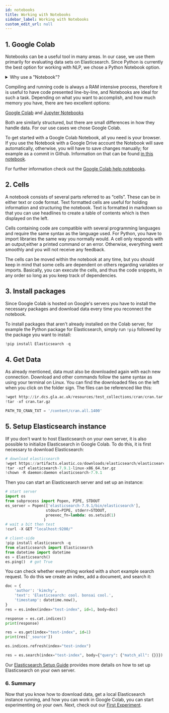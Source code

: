 ```yaml
---
id: notebooks
title: Working with Notebooks
sidebar_label: Working with Notebooks
custom_edit_url: null
---
```

## 1. Google Colab

Notebooks can be a useful tool in many areas. In our case, we use them primarily for evaluating data sets on Elasticsearch. Since Python is currently the best option for working with NLP, we chose a Python Notebook option. 

<details>
<summary>Why use a "Notebook"?</summary>  

A Notebook is an easy way to combine runnable code, text, mathematical equations, tables, and many other helpful visualizations.
Working with a Notebook makes it easier to understand code and display additional information in one document.
With the possibility of running it bit by bit, debugging is easier and clearer for others to understand.
</details>  

Compiling and running code is always a RAM intensive process, therefore it is useful to have code presented line-by-line, and Notebooks are ideal for such a task.
Depending on what you want to accomplish, and how much memory you have, there are two excellent options:
 
[Google Colab](https://colab.research.google.com/notebooks/intro.ipynb) and [Jupyter Notebooks](https://jupyter.org/)
 
Both are similarly structured, but there are small differences in how they handle data. For our use cases we chose Google Colab.
 
To get started with a Google Colab Notebook, all you need is your browser. If you use the Notebook with a Google Drive account the Notebook will save automatically, otherwise, you will have to save changes manually; for example as a commit in Github. Information on that can be found [in this notebook](https://colab.research.google.com/github/googlecolab/colabtools/blob/master/notebooks/colab-github-demo.ipynb).
 
For further information check out the [Google Colab help notebooks](https://colab.research.google.com/notebooks/intro.ipynb).


## 2. Cells
A notebook consists of several parts referred to as “cells”. These can be in either text or code format. Text formatted cells are useful for holding information and structuring the notebook. Text is formatted in markdown so that you can use headlines to create a table of contents which is then displayed on the left.
 
Cells containing code are compatible with several programming languages and require the same syntax as the language used. For Python, you have to import libraries the same way you normally would. A cell only responds with an output;either a printed command or an error. Otherwise, everything went smoothly and you will not receive any feedback.
 
The cells can be moved within the notebook at any time, but you should keep in mind that some cells are dependent on others regarding variables or imports. Basically, you can execute the cells, and thus the code snippets, in any order so long as you keep track of dependencies.

## 3. Install packages
Since Google Colab is hosted on Google's servers you have to install the necessary packages and download data every time you reconnect the notebook.
 
To install packages that aren't already installed on the Colab server, for example the Python package for Elasticsearch, simply run `!pip` followed by the package you want to install:
```python
!pip install Elasticsearch -q
```

## 4. Get Data

As already mentioned, data must also be downloaded again with each new connection. Download and other commands follow the same syntax as using your terminal on Linux. You can find the downloaded files on the left when you click on the folder sign.
The files can be referenced like this:

```python
!wget http://ir.dcs.gla.ac.uk/resources/test_collections/cran/cran.tar.gz
!tar -xf cran.tar.gz

PATH_TO_CRAN_TXT = '/content/cran.all.1400'
```

## 5. Setup Elasticsearch instance

IIf you don't want to host Elasticsearch on your own server, it is also possible to  initialize Elasticsearch in Google Colab.
To do this, it is first necessary to download Elasticsearch:

```python
# download elasticsearch
!wget https://artifacts.elastic.co/downloads/elasticsearch/elasticsearch-7.9.1-linux-x86_64.tar.gz -q
!tar -xzf elasticsearch-7.9.1-linux-x86_64.tar.gz
!chown -R daemon:daemon elasticsearch-7.9.1
``` 

Then you can start an Elasticsearch server and set up an instance:

```python
# start server
import os
from subprocess import Popen, PIPE, STDOUT
es_server = Popen(['elasticsearch-7.9.1/bin/elasticsearch'], 
                  stdout=PIPE, stderr=STDOUT,
                  preexec_fn=lambda: os.setuid(1)
                 )
# wait a bit then test
!curl -X GET "localhost:9200/"

# client-side
!pip install elasticsearch -q
from elasticsearch import Elasticsearch
from datetime import datetime
es = Elasticsearch()
es.ping()  # got True
```

You can check whether everything worked with a short example search request. To do this we create an index, add a document, and search it:

```python
doc = {
    'author': 'kimchy',
    'text': 'Elasticsearch: cool. bonsai cool.',
    'timestamp': datetime.now(),
}
res = es.index(index="test-index", id=1, body=doc)

response = es.cat.indices()
print(response)

res = es.get(index="test-index", id=1)
print(res['_source'])

es.indices.refresh(index="test-index")

res = es.search(index="test-index", body={"query": {"match_all": {}}})
```

Our [Elasticsearch Setup Guide](../guides/elastic-setup.mdx) provides more details on how to set up Elasticsearch on your own server.
 
### 6. Summary
 
Now that you know how to download data, get a local Elasticsearch instance running, and how you can work in Google Colab, you can start experimenting on your own. Next, check out our [First Experiment](../experiments/experiment1.mdx).

